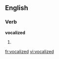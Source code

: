 
==English==

===Verb===
'''vocalized'''

# {{past of|[[vocalize]]}}

[[fr:vocalized]]
[[vi:vocalized]]